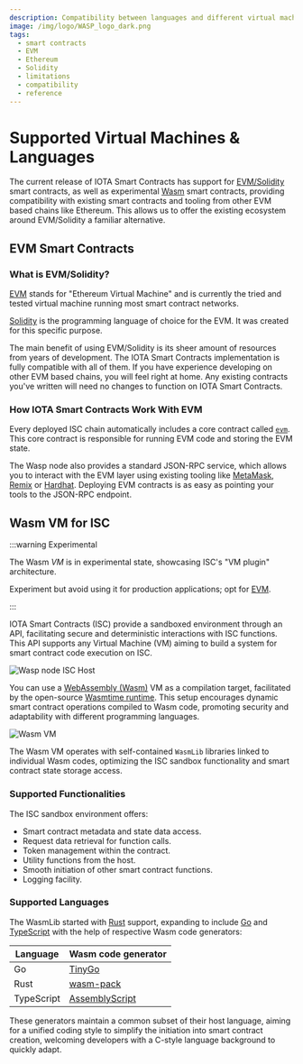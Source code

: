 ```yaml
---
description: Compatibility between languages and different virtual machines.
image: /img/logo/WASP_logo_dark.png
tags:
  - smart contracts
  - EVM
  - Ethereum
  - Solidity
  - limitations
  - compatibility
  - reference
---
```



# Supported Virtual Machines & Languages

The current release of IOTA Smart Contracts has support for [EVM/Solidity](#evmsolidity-based-smart-contracts) smart
contracts, as well as experimental [Wasm](#wasm-vm-for-isc) smart contracts, providing compatibility with
existing smart contracts and tooling from other EVM based chains like Ethereum. This allows us to offer the existing 
ecosystem around EVM/Solidity a familiar alternative.

## EVM Smart Contracts

### What is EVM/Solidity?

[EVM](https://ethereum.org/en/developers/docs/evm/) stands for "Ethereum Virtual Machine" and is currently the tried and
tested virtual machine running most smart contract networks.

[Solidity](https://soliditylang.org/) is the programming language of choice for the EVM. It was created for this
specific purpose.

The main benefit of using EVM/Solidity is its sheer amount of resources from years of development. The IOTA
Smart Contracts implementation is fully compatible with all of them. If you have experience developing on other EVM based chains, you will feel right at home. Any existing contracts you've written will need no 
changes to function on IOTA Smart Contracts.

### How IOTA Smart Contracts Work With EVM

Every deployed ISC chain automatically includes a core contract
called [`evm`](../../../../references/iota-chains/core-contracts/evm.md). This core contract is responsible for running EVM code and
storing the EVM state.

The Wasp node also provides a standard JSON-RPC service, which allows you to interact with the EVM layer using existing
tooling like [MetaMask](https://metamask.io/), [Remix](https://remix.ethereum.org/) or [Hardhat](https://hardhat.org/).
Deploying EVM contracts is as easy as pointing your tools to the JSON-RPC endpoint.

<EVMCompatibility />

## Wasm VM for ISC

:::warning Experimental

The Wasm _VM_ is in experimental state, showcasing ISC's "VM plugin" architecture.

Experiment but avoid using it for production applications; opt for [EVM](quick-start.mdx).

:::

IOTA Smart Contracts (ISC) provide a sandboxed environment through an API, facilitating secure and deterministic 
interactions with ISC functions. This API supports any Virtual Machine (VM) aiming to build a system for smart contract 
 code execution on ISC.

![Wasp node ISC Host](/img/iota-chains/wasm_vm/IscHost.png)

You can use a [WebAssembly (Wasm)](https://webassembly.org/) VM as a compilation target, facilitated by the open-source
[Wasmtime runtime](https://wasmtime.dev/). This setup encourages dynamic smart contract operations compiled to Wasm code, 
promoting security and adaptability with different programming languages.

![Wasm VM](/img/iota-chains/wasm_vm/WasmVM.png)

The Wasm VM operates with self-contained `WasmLib` libraries linked to individual Wasm codes, optimizing the ISC sandbox
functionality and smart contract state storage access.

### Supported Functionalities

The ISC sandbox environment offers:

- Smart contract metadata and state data access.
- Request data retrieval for function calls.
- Token management within the contract.
- Utility functions from the host.
- Smooth initiation of other smart contract functions.
- Logging facility.

### Supported Languages

The WasmLib started with [Rust](https://www.rust-lang.org/) support, expanding to include [Go](https://golang.org/) 
and [TypeScript](https://www.typescriptlang.org/) with the help of respective Wasm code generators:

| Language   | Wasm code generator                                |
|------------|----------------------------------------------------|
| Go         | [TinyGo](https://tinygo.org/)                      |
| Rust       | [wasm-pack](https://rustwasm.github.io/wasm-pack/) |
| TypeScript | [AssemblyScript](https://www.assemblyscript.org/)  |

These generators maintain a common subset of their host language, aiming for a unified coding style to simplify the 
initiation into smart contract creation, welcoming developers with a C-style language background to quickly adapt.